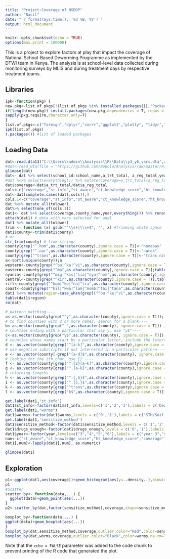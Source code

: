 ```yaml
---
title: "Project-Coverage of NSBDP"
author: "Basil"
date: "`r format(Sys.time(), '%d %B, %Y')`"
output: html_document
---
```


```r
knitr::opts_chunk$set(echo = TRUE)
options(max.print = 100000)

```

This is a project to explore factors at play that impact the coverage of National School-Based Deworming Programme as implemented by the DTWI team in Kenya. The analysis is at school-level data collected during monitoring surveys by MLIS and during treatment days by respective treatment teams.

## Libraries

```r
ipk<-function(pkg) {
new.pkg<-list.of.pkgs[!(list.of.pkgs %in% installed.packages()[,"Package"])]
if(length(new.pkg)) install.packages(new.pkg,dependencies = T, repos = 'http://cran.us.r-project.org')
sapply(pkg,require,character.only=T)
}
list.of.pkgs<-c("foreign","dplyr","corrr","ggplot2","plotly", "tidyr","tidyverse","readstata13","magrittr","RCurl","haven","stringr","installr","shinydashboard")
ipk(list.of.pkgs)
(.packages()) #list of loaded packages
```

## Loading Data
```r
dat<-read.dta13("C:\\Users\\admin\\Analysis\\R\\Data\\y3_y6_vars.dta",convert.factors = F)
#dat<-read_dta(file = "https://github.com/Bokola/Analysis/raw/master/R/Data/y3_y6_vars.dta")
glimpse(dat)
dat<- dat %>% select(school_id:school_name,a_trt_total, a_reg_total,year,st_aware,st_info,sensitize_method,ct_knowledge_score,ht_knowledge_score, ct_trained,ht_trained, drugs_enough,ddm105_events_at_schl_ondd,ddm106_dd_atschl_today, worms)  %>% glimpse()
#dat %<>% select(everything()) %>% mutate(coverage=a_trt_total/a_reg_total)
dat$coverage<-dat$a_trt_total/dat$a_reg_total
cols<-c("coverage","st_info","st_aware","ct_knowledge_score","ht_knowledge_score","sensitize_method","drugs_enough","ct_trained","ht_trained","worms")
dat<-dat[complete.cases(dat[,cols]),]
cols.1<-c("coverage","st_info","st_aware","ct_knowledge_score","ht_knowledge_score","sensitize_method","drugs_enough","ct_trained","ht_trained","worms","year","county_name")
dat %<>% mutate_all(tolower)
dat%>% select(one_of(cols.1))
dat1<- dat %>% select(coverage,county_name,year,everything()) %>% rename(county=county_name) %>% glimpse() # ordering coverage first
attach(dat1) # data with vars selected for anal
dat1 %>% mutate_all(tolower)
trim <- function (x) gsub("^\\s+|\\s+$", "", x) #trimming white space
dat1$county<-trim(dat1$county)
# or
str_trim(county) # from stringr
county[grep("^.hom",as.character(county),ignore.case = T)]<-"homabay"
county[grep("^.nar",as.character(county),ignore.case = T)]<-"narok"
county[grep("^trans",as.character(county),ignore.case = T)]<-"trans nzoia" #replacing misspelled counties
a<-sort(unique(county));a
western<-county[grep("^bu|^ka|^vi",as.character(county),ignore.case = T)]
eastern<-county[grep("^ma",as.character(county),ignore.case = T)];table(eastern)
nyanza<-county[grep("^mig|^kis|^sia|^nya|^hom",as.character(county),ignore.case = T)];table(nyanza)
central<-county[grep("^kir",as.character(county),ignore.case = T)];table(central)
rift<-county[grepl("^bom|^ke|^na|^tra",as.character(county),ignore.case = T)];table(rift)
coast<-county[grep("^kil|^kwa|^lam|^momb|^tai|^tana",as.character(county),ignore.case = T)];table(coast)
dat1 %<>% mutate(region=case_when(grepl("^bu|^ka|^vi",as.character(county),ignore.case = T)~"western",grepl("^ma",as.character(county),ignore.case = T)~"eastern",grepl("^mig|^kis|^sia|^nya|^hom",as.character(county),ignore.case = T)~"nyanza",grepl("^kir",as.character(county),ignore.case = T)~"central",grepl("^bom|^ke|^na|^tra",as.character(county),ignore.case = T)~"rift",grepl("^kil|^kwa|^lam|^momb|^tai|^tana",as.character(county),ignore.case = T)~"coast"))
table(dat1$region)
rm(dat)
```
```r
# pattern matching----
a<-as.vector(county[grep("^y",as.character(county),ignore.case = T)]); unique(a) # returning 1st char in county
# to find counties with 2 or more names, search for a blank----
b<-as.vector(county[grep(" ",as.character(county), ignore.case = T)]) ; unique(b)
# counties ending with a particular char say y, use "y$"----
c<-as.vector(county[grep("y$",as.character(county), ignore.case = T)]); unique(c)
# counties whose names start by a particular letter, include the leters inside a ranged square bracket e.g "[a-k]"----
d <- as.vector(county[grep("^[a-k]",as.character(county),ignore.case = T)]); unique(d)
# use negative subscripts if not interested in a particular pattern----
e <- as.vector(county[-grep("[a-d]$",as.character(county), ignore.case = T)]); unique(e)
# looking for the ith char, use {} ----
f <- as.vector(county[grep("^.{2}[a-k]",as.character(county),ignore.case = T)]); unique(f) # 3rd char within a-k
g <- as.vector(county[grep("^.[a-k]",as.character(county),ignore.case = T)]); unique(g) # 2nd char within a-k
# returning lengths ----
h <- as.vector(county[grep("^.{,5}$",as.character(county),ignore.case = T)]); unique(h) # up to 5 chars
i <- as.vector(county[grep("^.{5,}$",as.character(county),ignore.case = T)]); unique(i) # at least 5 chars
k <- as.vector(county[grep("^trans",as.character(county),ignore.case = T)]); unique(k)
l <- as.vector(county[grep("k$",as.character(county),ignore.case = T)]); unique(l)
```
```r
get.label(dat1,"st_info")
dat1$st_info<-factor(dat1$st_info,levels=c('1','2','3'),labels = c('Deworming info 1: Assembly Announcement/teachers','Deworming info 2: Other students/friends','Deworming info 3: Parents'))
get.label(dat1,"worms")
dat1$worms<-factor(dat1$worms,levels = c('0','1'),labels = c('STH/Soil Transmitted',' SCHISTO/Bilharzia'))
get.label(dat1,'sensitize_method')
dat1$sensitize_method<-factor(dat1$sensitize_method,levels = c('1','2','3','4','5','6'),labels = c('Conduct Health Education in Class','Display Posters in the School','Discuss Deworming Day at School Management Meetings','Conduct ECD Outreach','Encourage Children to share Deworming Day Information with Parents','None'))
dat1$drugs_enough<-factor(dat1$drugs_enough,levels = c('0','1'),labels = c('Drugs enough: No','Drugs enough: Yes'))
dat1$year<-factor(year,levels=c("3","4","5","6"),labels = c("year 3","year 4","year 5","year 6"))
num<-c("st_aware","ct_knowledge_score","ht_knowledge_score","coverage")
dat1[,num]<-lapply(dat1[,num], as.numeric)

glimpse(dat1)
```

## Exploration
```r
p1<-ggplot(dat1,aes(coverage))+geom_histogram(aes(y=..density..),binwidth = 0.01)+geom_density()+ggtitle("Distribution of NSBDP reported coverages")
p1
#Scatter
scatter_by<- function(data,...) {
  ggplot(data)+geom_point(aes(...))
}
p2<-scatter_by(dat,factor(sensitize_method),coverage,shape=sensitize_method) +scale_x_discrete(labels=c("1","2","3","4","5","6"))

boxplot_by<-function(data,...) {
ggplot(data)+geom_boxplot(aes(...))
}
boxplot_by(dat,sensitize_method,coverage,outlier.color="Red",color=sensitize_method)+scale_x_discrete(labels=c("1","2","3","4","5","6"))
boxplot_by(dat,worms,coverage,outlier.color="Black",color=worms,na.rm=T)+scale_x_discrete(labels = c("0","1"))
```


Note that the `echo = FALSE` parameter was added to the code chunk to prevent printing of the R code that generated the plot.
